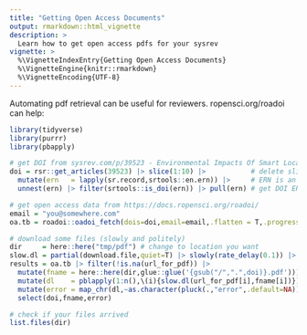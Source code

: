 ```yaml
---
title: "Getting Open Access Documents"
output: rmarkdown::html_vignette
description: >
  Learn how to get open access pdfs for your sysrev
vignette: >
  %\VignetteIndexEntry{Getting Open Access Documents}
  %\VignetteEngine{knitr::rmarkdown}
  %\VignetteEncoding{UTF-8}
---
```


Automating pdf retrieval can be useful for reviewers. ropensci.org/roadoi can help:

```r
library(tidyverse)
library(purrr)
library(pbapply)

# get DOI from sysrev.com/p/39523 - Environmental Impacts Of Smart Local ...
doi = rsr::get_articles(39523) |> slice(1:10) |>           # delete slice for more files
  mutate(ern   = lapply(sr.record,srtools::en.ern)) |>     # ERN is an endnote id
  unnest(ern) |> filter(srtools::is_doi(ern)) |> pull(ern) # get DOI ERN

# get open access data from https://docs.ropensci.org/roadoi/ 
email = "you@somewhere.com"
oa.tb = roadoi::oadoi_fetch(dois=doi,email=email,.flatten = T,.progress="text")

# download some files (slowly and politely)
dir     = here::here("tmp/pdf") # change to location you want
slow.dl = partial(download.file,quiet=T) |> slowly(rate_delay(0.1)) |> safely()
results = oa.tb |> filter(!is.na(url_for_pdf)) |> 
  mutate(fname = here::here(dir,glue::glue('{gsub("/",".",doi)}.pdf')))   |>
  mutate(dl    = pblapply(1:n(),\(i){slow.dl(url_for_pdf[i],fname[i])}))  |>
  mutate(error = map_chr(dl,~as.character(pluck(.,"error",.default=NA)))) |>
  select(doi,fname,error)

# check if your files arrived
list.files(dir)
```
